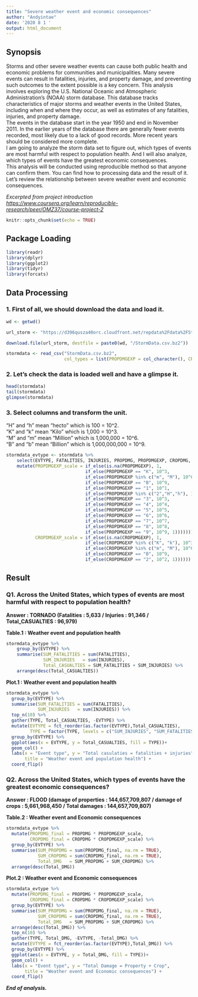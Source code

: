 ```yaml
---
title: "Severe weather event and economic consequences"
author: "Andyintae"
date: '2020 8 1 '
output: html_document
---
```


## Synopsis  

Storms and other severe weather events can cause both public health and economic problems for communities and municipalities. Many severe events can result in fatalities, injuries, and property damage, and preventing such outcomes to the extent possible is a key concern. This analysis involves exploring the U.S. National Oceanic and Atmospheric Administration's (NOAA) storm database. This database tracks characteristics of major storms and weather events in the United States, including when and where they occur, as well as estimates of any fatalities, injuries, and property damage.  
The events in the database start in the year 1950 and end in November 2011. In the earlier years of the database there are generally fewer events recorded, most likely due to a lack of good records. More recent years should be considered more complete.  
I am going to analyze the storm data set to figure out, which types of events are most harmful with respect to population health.
And I will also analyze, which types of events have the greatest economic consequences.  
This analysis will be conducted using reproducible method so that anyone can confirm them. You can find how to processing data and the result of it.
Let's review the relationship between severe weather event and economic consequences.

_Excerpted from project introduction <https://www.coursera.org/learn/reproducible-research/peer/OMZ37/course-project-2>_

```r
knitr::opts_chunk$set(echo = TRUE)
```

## Package Loading  
```r
library(readr)
library(dplyr)
library(ggplot2)
library(tidyr)
library(forcats)
```

## Data Processing  

### 1. First of all, we should download the data and load it.
```r
wd <- getwd()

url_storm <- "https://d396qusza40orc.cloudfront.net/repdata%2Fdata%2FStormData.csv.bz2"

download.file(url_storm, destfile = paste0(wd, "/StormData.csv.bz2"))

stormdata <- read_csv("StormData.csv.bz2", 
                      col_types = list(PROPDMGEXP = col_character(), CROPDMGEXP = col_character()))
```

### 2. Let's check the data is loaded well and have a glimpse it. 
```r
head(stormdata)
tail(stormdata)
glimpse(stormdata)
```

### 3. Select columns and transform the unit.  
 "H" and "h" mean "hecto" which is 100 = 10^2.  
 "K" and "k" mean "Kilo" which is 1,000 = 10^3.  
 "M" and "m" mean "Million" which is 1,000,000 = 10^6.  
 "B" and "b" mean "Billion" which is 1,000,000,000 = 10^9.
```r
stormdata_evtype <- stormdata %>% 
    select(EVTYPE, FATALITIES, INJURIES, PROPDMG, PROPDMGEXP, CROPDMG, CROPDMGEXP) %>% 
    mutate(PROPDMGEXP_scale = if_else(is.na(PROPDMGEXP), 1,
                              if_else(PROPDMGEXP == "K", 10^3,
                              if_else(PROPDMGEXP %in% c("m", "M"), 10^6,
                              if_else(PROPDMGEXP == "B", 10^9,
                              if_else(PROPDMGEXP == "1", 10^1,
                              if_else(PROPDMGEXP %in% c("2","H","h"), 10^2,
                              if_else(PROPDMGEXP == "3", 10^3,
                              if_else(PROPDMGEXP == "4", 10^4,
                              if_else(PROPDMGEXP == "5", 10^5,
                              if_else(PROPDMGEXP == "6", 10^6,
                              if_else(PROPDMGEXP == "7", 10^7,        
                              if_else(PROPDMGEXP == "8", 10^8,
                              if_else(PROPDMGEXP == "9", 10^9, 1))))))))))))),
           CROPDMGEXP_scale = if_else(is.na(CROPDMGEXP), 1,
                              if_else(CROPDMGEXP %in% c("K", "k"), 10^3,
                              if_else(CROPDMGEXP %in% c("m", "M"), 10^6,
                              if_else(CROPDMGEXP == "B", 10^9,
                              if_else(CROPDMGEXP == "2", 10^2, 1))))))
```


## Result  

### Q1. Across the United States, which types of events are most harmful with respect to population health?  

**Answer : TORNADO (Fatalities : 5,633 / Injuries : 91,346 / Total_CASUALTIES : 96,979)**  

**Table.1 : Weather event and population health**  
```r
stormdata_evtype %>% 
    group_by(EVTYPE) %>% 
    summarise(SUM_FATALITIES = sum(FATALITIES),
              SUM_INJURIES   = sum(INJURIES),
              Total_CASUALTIES = SUM_FATALITIES + SUM_INJURIES) %>% 
    arrange(desc(Total_CASUALTIES))
```

**Plot.1 : Weather event and population health**  
```r
stormdata_evtype %>% 
  group_by(EVTYPE) %>% 
  summarise(SUM_FATALITIES = sum(FATALITIES),
            SUM_INJURIES   = sum(INJURIES)) %>% 
  top_n(10) %>% 
  gather(TYPE, Total_CASUALTIES, -EVTYPE) %>% 
  mutate(EVTYPE = fct_reorder(as.factor(EVTYPE),Total_CASUALTIES),
         TYPE = factor(TYPE, levels = c("SUM_INJURIES", "SUM_FATALITIES"))) %>% 
  group_by(EVTYPE) %>% 
  ggplot(aes(x = EVTYPE, y = Total_CASUALTIES, fill = TYPE))+
  geom_col() +
  labs(x = "Event type", y = "Total casulaties = fatalities + injuries",  
       title = "Weather event and population health") +
  coord_flip()
```


### Q2. Across the United States, which types of events have the greatest economic consequences?  

**Answer : FLOOD (damage of properties : 144,657,709,807 / damage of crops : 5,661,968,450 / Total damages : 144,657,709,807)**  

**Table.2 : Weather event and Economic consequences**  
```r
stormdata_evtype %>% 
  mutate(PROPDMG_final = PROPDMG * PROPDMGEXP_scale,
         CROPDMG_final = CROPDMG * CROPDMGEXP_scale) %>% 
  group_by(EVTYPE) %>% 
  summarise(SUM_PROPDMG = sum(PROPDMG_final, na.rm = TRUE),
            SUM_CROPDMG = sum(CROPDMG_final, na.rm = TRUE),
            Total_DMG   = SUM_PROPDMG + SUM_CROPDMG) %>% 
  arrange(desc(Total_DMG))
```

**Plot.2 : Weather event and Economic consequences**  
```r
stormdata_evtype %>% 
  mutate(PROPDMG_final = PROPDMG * PROPDMGEXP_scale,
         CROPDMG_final = CROPDMG * CROPDMGEXP_scale) %>% 
  group_by(EVTYPE) %>% 
  summarise(SUM_PROPDMG = sum(PROPDMG_final, na.rm = TRUE),
            SUM_CROPDMG = sum(CROPDMG_final, na.rm = TRUE),
            Total_DMG   = SUM_PROPDMG + SUM_CROPDMG) %>% 
  arrange(desc(Total_DMG)) %>% 
  top_n(10) %>% 
  gather(TYPE, Total_DMG, -EVTYPE, -Total_DMG) %>% 
  mutate(EVTYPE = fct_reorder(as.factor(EVTYPE),Total_DMG)) %>% 
  group_by(EVTYPE) %>% 
  ggplot(aes(x = EVTYPE, y = Total_DMG, fill = TYPE))+
  geom_col() +
  labs(x = "Event type", y = "Total Damage = Property + Crop",  
       title = "Weather event and Economic consequences") +
  coord_flip()
```


_**End of analysis.**_
